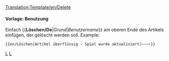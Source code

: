 <noinclude>[[Translation:Template/en/Delete]]</noinclude><noinclude></noinclude>{{de/Ambox| Typ   = Löschen
| Text  = Dieser Artikel wurde zum Löschen aufgefordert.<p><strong>Grund:</strong> {{{1|Nicht vorhanden}}}</p><p><strong>Anforderer:</strong> {{{2|Nicht vorhanden}}}</p>
}}<includeonly>{{{3|[[Category:en/Requests for deletion]]}}}</includeonly><noinclude>

====Vorlage: Benutzung====
Einfach <nowiki>{{</nowiki>'''Löschen/De'''|''Grund''|''Benutzername''<nowiki>}}</nowiki> am oberen Ende des Artikels einfügen, der gelöscht werden soll. Example:
<pre>{{en/Löschen|Artikel überflüssig - Spiel wurde aktualisiert|~~~~}}</pre>

[[Category:de/Vorlagen|L]][[Category:de/Message-Boxen|L]]</noinclude>